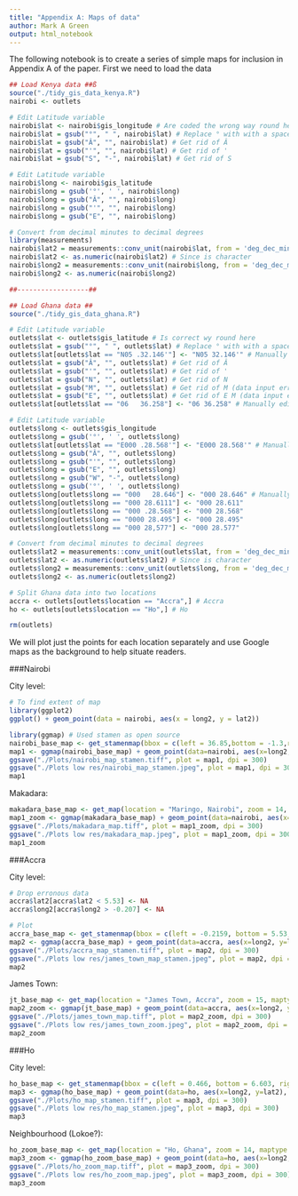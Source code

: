 ```yaml
---
title: "Appendix A: Maps of data"
author: Mark A Green
output: html_notebook
---
```


The following notebook is to create a series of simple maps for inclusion in Appendix A of the paper. First we need to load the data

```r
## Load Kenya data ##ß
source("./tidy_gis_data_kenya.R")
nairobi <- outlets

# Edit Latitude variable
nairobi$lat <- nairobi$gis_longitude # Are coded the wrong way round here
nairobi$lat = gsub("°", " ", nairobi$lat) # Replace ° with with a space
nairobi$lat = gsub("Â", "", nairobi$lat) # Get rid of Â
nairobi$lat = gsub("'", "", nairobi$lat) # Get rid of '
nairobi$lat = gsub("S", "-", nairobi$lat) # Get rid of S 

# Edit Latitude variable
nairobi$long <- nairobi$gis_latitude
nairobi$long = gsub('°', ' ', nairobi$long)
nairobi$long = gsub("Â", "", nairobi$long)
nairobi$long = gsub("'", "", nairobi$long) 
nairobi$long = gsub("E", "", nairobi$long) 

# Convert from decimal minutes to decimal degrees
library(measurements)
nairobi$lat2 = measurements::conv_unit(nairobi$lat, from = 'deg_dec_min', to = 'dec_deg')
nairobi$lat2 <- as.numeric(nairobi$lat2) # Since is character
nairobi$long2 = measurements::conv_unit(nairobi$long, from = 'deg_dec_min', to = 'dec_deg')
nairobi$long2 <- as.numeric(nairobi$long2)

##------------------##

## Load Ghana data ##
source("./tidy_gis_data_ghana.R")

# Edit Latitude variable
outlets$lat <- outlets$gis_latitude # Is correct wy round here
outlets$lat = gsub("°", " ", outlets$lat) # Replace ° with with a space
outlets$lat[outlets$lat == "N05 .32.146'"] <- "N05 32.146'" # Manually edit
outlets$lat = gsub("Â", "", outlets$lat) # Get rid of Â
outlets$lat = gsub("'", "", outlets$lat) # Get rid of '
outlets$lat = gsub("N", "", outlets$lat) # Get rid of N
outlets$lat = gsub("M", "", outlets$lat) # Get rid of M (data input error)
outlets$lat = gsub("E", "", outlets$lat) # Get rid of E M (data input error - is latitude have checked manually)
outlets$lat[outlets$lat == "06   36.258"] <- "06 36.258" # Manually edit

# Edit Latitude variable
outlets$long <- outlets$gis_longitude
outlets$long = gsub('°', ' ', outlets$long)
outlets$lat[outlets$lat == "E000 .28.568'"] <- "E000 28.568'" # Manually edit
outlets$long = gsub("Â", "", outlets$long)
outlets$long = gsub("'", "", outlets$long) 
outlets$long = gsub("E", "", outlets$long) 
outlets$long = gsub("W", "-", outlets$long) 
outlets$long = gsub('°', ' ', outlets$long)
outlets$long[outlets$long == "000   28.646"] <- "000 28.646" # Manually edit
outlets$long[outlets$long == "000 28.6111"] <- "000 28.611"
outlets$long[outlets$long == "000 .28.568"] <- "000 28.568"
outlets$long[outlets$long == "0000 28.495"] <- "000 28.495"
outlets$long[outlets$long == "000 28,577"] <- "000 28.577"

# Convert from decimal minutes to decimal degrees
outlets$lat2 = measurements::conv_unit(outlets$lat, from = 'deg_dec_min', to = 'dec_deg')
outlets$lat2 <- as.numeric(outlets$lat2) # Since is character
outlets$long2 = measurements::conv_unit(outlets$long, from = 'deg_dec_min', to = 'dec_deg')
outlets$long2 <- as.numeric(outlets$long2)

# Split Ghana data into two locations
accra <- outlets[outlets$location == "Accra",] # Accra
ho <- outlets[outlets$location == "Ho",] # Ho

rm(outlets)

```

We will plot just the points for each location separately and use Google maps as the background to help situate readers.

###Nairobi

City level:

```r
# To find extent of map
library(ggplot2)
ggplot() + geom_point(data = nairobi, aes(x = long2, y = lat2))

library(ggmap) # Used stamen as open source
nairobi_base_map <- get_stamenmap(bbox = c(left = 36.85,bottom = -1.3,right = 36.88,top = -1.280), maptype = "terrain", crop = F, zoom = 12)
map1 <- ggmap(nairobi_base_map) + geom_point(data=nairobi, aes(x=long2, y=lat2), color="red", size = 0.01) + xlab("Longitude") + ylab("Latitude")
ggsave("./Plots/nairobi_map_stamen.tiff", plot = map1, dpi = 300)
ggsave("./Plots low res/nairobi_map_stamen.jpeg", plot = map1, dpi = 300)
map1

```

Makadara:

```r
makadara_base_map <- get_map(location = "Maringo, Nairobi", zoom = 14, maptype = 'terrain')
map1_zoom <- ggmap(makadara_base_map) + geom_point(data=nairobi, aes(x=long2, y=lat2), color="red", size = 0.5) + xlab("Longitude") + ylab("Latitude")
ggsave("./Plots/makadara_map.tiff", plot = map1_zoom, dpi = 300)
ggsave("./Plots low res/makadara_map.jpeg", plot = map1_zoom, dpi = 300)
map1_zoom

```

###Accra

City level:

```r
# Drop erronous data
accra$lat2[accra$lat2 < 5.53] <- NA
accra$long2[accra$long2 > -0.207] <- NA

# Plot
accra_base_map <- get_stamenmap(bbox = c(left = -0.2159, bottom = 5.53, right = -0.209, top = 5.54), maptype = "terrain", crop = F, zoom = 14)
map2 <- ggmap(accra_base_map) + geom_point(data=accra, aes(x=long2, y=lat2), color="red", size = 0.01) + xlab("Longitude") + ylab("Latitude")
ggsave("./Plots/accra_map_stamen.tiff", plot = map2, dpi = 300)
ggsave("./Plots low res/james_town_map_stamen.jpeg", plot = map2, dpi = 300)
map2

```

James Town:

```r
jt_base_map <- get_map(location = "James Town, Accra", zoom = 15, maptype = 'terrain') # zoom = 16 also looks good
map2_zoom <- ggmap(jt_base_map) + geom_point(data=accra, aes(x=long2, y=lat2), color="red", size = 0.5) + xlab("Longitude") + ylab("Latitude")
ggsave("./Plots/james_town_map.tiff", plot = map2_zoom, dpi = 300)
ggsave("./Plots low res/james_town_zoom.jpeg", plot = map2_zoom, dpi = 300)
map2_zoom

```

###Ho

City level:

```r
ho_base_map <- get_stamenmap(bbox = c(left = 0.466, bottom = 6.603, right = 0.484, top = 6.618), maptype = "terrain", crop = F, zoom = 12)
map3 <- ggmap(ho_base_map) + geom_point(data=ho, aes(x=long2, y=lat2), color="red", size = 0.01) + xlab("Longitude") + ylab("Latitude")
ggsave("./Plots/ho_map_stamen.tiff", plot = map3, dpi = 300)
ggsave("./Plots low res/ho_map_stamen.jpeg", plot = map3, dpi = 300)
map3

```

Neighbourhood (Lokoe?):

```r
ho_zoom_base_map <- get_map(location = "Ho, Ghana", zoom = 14, maptype = 'terrain')
map3_zoom <- ggmap(ho_zoom_base_map) + geom_point(data=ho, aes(x=long2, y=lat2), color="red", size = 0.5) + xlab("Longitude") + ylab("Latitude")
ggsave("./Plots/ho_zoom_map.tiff", plot = map3_zoom, dpi = 300)
ggsave("./Plots low res/ho_zoom_map.jpeg", plot = map3_zoom, dpi = 300)
map3_zoom

```